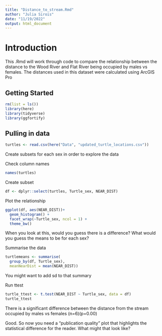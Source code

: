 ```yaml
---
title: "Distance_to_stream.Rmd"
author: "Julia Sirois"
date: "11/19/2022"
output: html_document
---
```


# Introduction
This .Rmd will work through code to compare the relationship between the distance to the Wood River and Flat River being occupied by males vs females. The distances used in this dataset were calculated using ArcGIS Pro

## Getting Started
```r
rm(list = ls())
library(here)
library(tidyverse)
library(ggfortify)
```

## Pulling in data
```r
turtles <- read.csv(here("Data", "updated_turtle_locations.csv"))
```

Create subsets for each sex in order to explore the data

Check column names
```r
names(turtles)
```

Create subset
```r
df <- dplyr::select(turtles, Turtle_sex, NEAR_DIST)
```


Plot the relationship
```r
ggplot(df, aes(NEAR_DIST))+
  geom_histogram() +
  facet_wrap(~Turtle_sex, ncol = 1) +
  theme_bw()
```
When you look at this, would you guess there is a difference? What would you guess the means to be for each sex?


Summarise the data
```r
turtlemeans <- summarise(
  group_by(df, Turtle_sex),
  meanNearDist = mean(NEAR_DIST))
```
You might want to add sd to that summary

Run ttest
```r
turtle_ttest <- t.test(NEAR_DIST ~ Turtle_sex, data = df)
turtle_ttest
```
There is a significant difference between the distance from the stream occupied by males vs females (n=6)(p=0.00)

Good. So now you need a "publication quality" plot that highlights the statistical difference for the reader. What might that look like?
